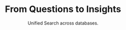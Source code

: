 ---
title: "From Questions to Insights"
title2: "Don’t guess it-Just Cortex it!"
image: "/assets/imgs/feature/chatbot/img-s-19.png"
title3: "Ask smarter questions. See deeper insights. Export what matters."
details: "Cortex360 is an healthcare industry calibrated real-time intelligent query engine that connects to your databases using MCP - 
          letting you ask natural language questions and get AI powered evidence based insights, instant answers, dashboards & reports."

details1: " "
image1: "/assets/imgs/feature/chatbot/img-s-17.png"
image2: "/assets/imgs/feature/chatbot/img-s-20.png"
items:
  - "From raw queries to ready to share reports.<span>In Minutes.</span>"

subtitle: "Unified Search across databases."
subtitle1: "Ask in Natural language."
subtitle2: "1-click instant answers."
feature_items:
  - icon: "/assets/imgs/icon/imoji-1.png"
    text: "Reword this email to be more friendly"
  - icon: "/assets/imgs/icon/imoji-2.png"
    text: "Why would someone want on pizza?"
  - icon: "/assets/imgs/icon/imoji-3.png"
    text: "What are some counter-points to this argument?"
  - icon: "/assets/imgs/icon/imoji-4.png"
    text: "Generate ideas for fun giveaway prizes."

sudtitle3: "Ask.see.act with AI"
action_btn: 
  enable: true
  label: "Schedule your demo now !"
  link: "#"
---